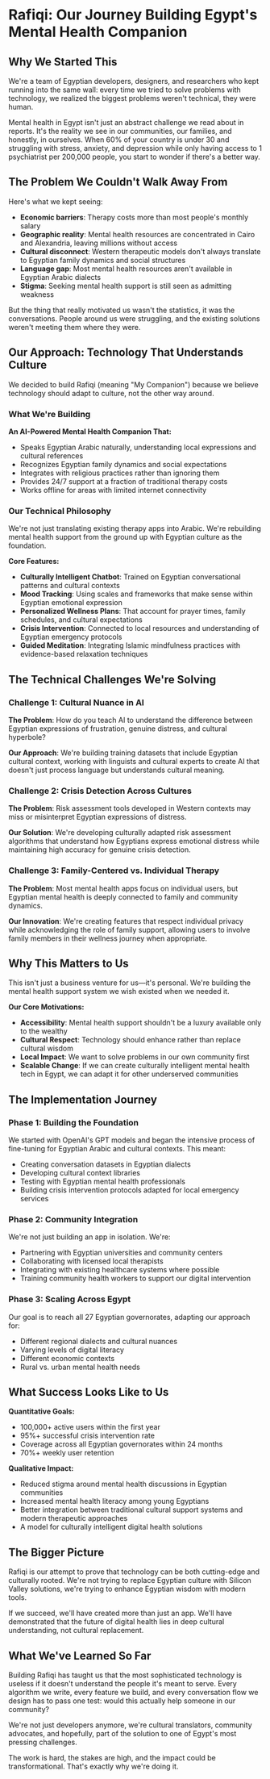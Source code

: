 # Rafiqi: Our Journey Building Egypt's Mental Health Companion

## Why We Started This

We're a team of Egyptian developers, designers, and researchers who kept running into the same wall: every time we tried to solve problems with technology, we realized the biggest problems weren't technical, they were human.

Mental health in Egypt isn't just an abstract challenge we read about in reports. It's the reality we see in our communities, our families, and honestly, in ourselves. When 60% of your country is under 30 and struggling with stress, anxiety, and depression while only having access to 1 psychiatrist per 200,000 people, you start to wonder if there's a better way.

## The Problem We Couldn't Walk Away From

Here's what we kept seeing:
- **Economic barriers**: Therapy costs more than most people's monthly salary
- **Geographic reality**: Mental health resources are concentrated in Cairo and Alexandria, leaving millions without access
- **Cultural disconnect**: Western therapeutic models don't always translate to Egyptian family dynamics and social structures
- **Language gap**: Most mental health resources aren't available in Egyptian Arabic dialects
- **Stigma**: Seeking mental health support is still seen as admitting weakness

But the thing that really motivated us wasn't the statistics, it was the conversations. People around us were struggling, and the existing solutions weren't meeting them where they were.

## Our Approach: Technology That Understands Culture

We decided to build Rafiqi (meaning "My Companion") because we believe technology should adapt to culture, not the other way around.

### What We're Building

**An AI-Powered Mental Health Companion That:**
- Speaks Egyptian Arabic naturally, understanding local expressions and cultural references
- Recognizes Egyptian family dynamics and social expectations
- Integrates with religious practices rather than ignoring them
- Provides 24/7 support at a fraction of traditional therapy costs
- Works offline for areas with limited internet connectivity

### Our Technical Philosophy

We're not just translating existing therapy apps into Arabic. We're rebuilding mental health support from the ground up with Egyptian culture as the foundation.

**Core Features:**
- **Culturally Intelligent Chatbot**: Trained on Egyptian conversational patterns and cultural contexts
- **Mood Tracking**: Using scales and frameworks that make sense within Egyptian emotional expression
- **Personalized Wellness Plans**: That account for prayer times, family schedules, and cultural expectations
- **Crisis Intervention**: Connected to local resources and understanding of Egyptian emergency protocols
- **Guided Meditation**: Integrating Islamic mindfulness practices with evidence-based relaxation techniques

## The Technical Challenges We're Solving

### Challenge 1: Cultural Nuance in AI
**The Problem**: How do you teach AI to understand the difference between Egyptian expressions of frustration, genuine distress, and cultural hyperbole?

**Our Approach**: We're building training datasets that include Egyptian cultural context, working with linguists and cultural experts to create AI that doesn't just process language but understands cultural meaning.

### Challenge 2: Crisis Detection Across Cultures
**The Problem**: Risk assessment tools developed in Western contexts may miss or misinterpret Egyptian expressions of distress.

**Our Solution**: We're developing culturally adapted risk assessment algorithms that understand how Egyptians express emotional distress while maintaining high accuracy for genuine crisis detection.

### Challenge 3: Family-Centered vs. Individual Therapy
**The Problem**: Most mental health apps focus on individual users, but Egyptian mental health is deeply connected to family and community dynamics.

**Our Innovation**: We're creating features that respect individual privacy while acknowledging the role of family support, allowing users to involve family members in their wellness journey when appropriate.

## Why This Matters to Us

This isn't just a business venture for us—it's personal. We're building the mental health support system we wish existed when we needed it.

**Our Core Motivations:**
- **Accessibility**: Mental health support shouldn't be a luxury available only to the wealthy
- **Cultural Respect**: Technology should enhance rather than replace cultural wisdom
- **Local Impact**: We want to solve problems in our own community first
- **Scalable Change**: If we can create culturally intelligent mental health tech in Egypt, we can adapt it for other underserved communities

## The Implementation Journey

### Phase 1: Building the Foundation
We started with OpenAI's GPT models and began the intensive process of fine-tuning for Egyptian Arabic and cultural contexts. This meant:
- Creating conversation datasets in Egyptian dialects
- Developing cultural context libraries
- Testing with Egyptian mental health professionals
- Building crisis intervention protocols adapted for local emergency services

### Phase 2: Community Integration
We're not just building an app in isolation. We're:
- Partnering with Egyptian universities and community centers
- Collaborating with licensed local therapists
- Integrating with existing healthcare systems where possible
- Training community health workers to support our digital intervention

### Phase 3: Scaling Across Egypt
Our goal is to reach all 27 Egyptian governorates, adapting our approach for:
- Different regional dialects and cultural nuances
- Varying levels of digital literacy
- Different economic contexts
- Rural vs. urban mental health needs

## What Success Looks Like to Us

**Quantitative Goals:**
- 100,000+ active users within the first year
- 95%+ successful crisis intervention rate
- Coverage across all Egyptian governorates within 24 months
- 70%+ weekly user retention

**Qualitative Impact:**
- Reduced stigma around mental health discussions in Egyptian communities
- Increased mental health literacy among young Egyptians
- Better integration between traditional cultural support systems and modern therapeutic approaches
- A model for culturally intelligent digital health solutions

## The Bigger Picture

Rafiqi is our attempt to prove that technology can be both cutting-edge and culturally rooted. We're not trying to replace Egyptian culture with Silicon Valley solutions, we're trying to enhance Egyptian wisdom with modern tools.

If we succeed, we'll have created more than just an app. We'll have demonstrated that the future of digital health lies in deep cultural understanding, not cultural replacement.

## What We've Learned So Far

Building Rafiqi has taught us that the most sophisticated technology is useless if it doesn't understand the people it's meant to serve. Every algorithm we write, every feature we build, and every conversation flow we design has to pass one test: would this actually help someone in our community?

We're not just developers anymore, we're cultural translators, community advocates, and hopefully, part of the solution to one of Egypt's most pressing challenges.

The work is hard, the stakes are high, and the impact could be transformational. That's exactly why we're doing it.
